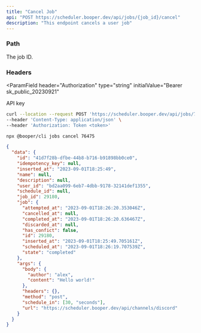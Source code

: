 ```yaml
---
title: "Cancel Job"
api: "POST https://scheduler.booper.dev/api/jobs/{job_id}/cancel"
description: "This endpoint cancels a user job"
---
```


### Path

<ParamField path="job_id" type="string" required>
  The job ID.
</ParamField>

### Headers

<ParamField
  header="Authorization"
  type="string"
  initialValue="Bearer sk_public_20230921"
>
  API key
</ParamField>

<RequestExample>

```bash cURL
curl --location --request POST 'https://scheduler.booper.dev/api/jobs/76475/cancel' \
--header 'Content-Type: application/json' \
--header 'Authorization: Token <token>'
```

```bash CLI
npx @booper/cli jobs cancel 76475
```

</RequestExample>

<ResponseExample>

```json Response
{
  "data": {
    "id": "41d7f28b-dfbe-44b8-b716-b91898bb0ce0",
    "idempotency_key": null,
    "inserted_at": "2023-09-01T18:25:49",
    "name": null,
    "description": null,
    "user_id": "bd2aa099-6eb7-4dbb-9178-32141def1355",
    "schedule_id": null,
    "job_id": 29180,
    "job": {
      "attempted_at": "2023-09-01T18:26:20.353046Z",
      "cancelled_at": null,
      "completed_at": "2023-09-01T18:26:20.636467Z",
      "discarded_at": null,
      "has_confict": false,
      "id": 29180,
      "inserted_at": "2023-09-01T18:25:49.705161Z",
      "scheduled_at": "2023-09-01T18:26:19.707539Z",
      "state": "completed"
    },
    "args": {
      "body": {
        "author": "alex",
        "content": "Hello world!"
      },
      "headers": {},
      "method": "post",
      "schedule_in": [30, "seconds"],
      "url": "https://scheduler.booper.dev/api/channels/discord"
    }
  }
}
```

</ResponseExample>
